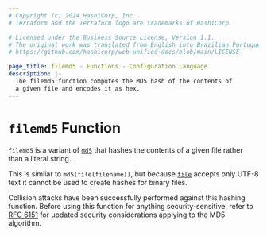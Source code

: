 ```yaml
---
# Copyright (c) 2024 HashiCorp, Inc.
# Terraform and the Terraform logo are trademarks of HashiCorp.

# Licensed under the Business Source License, Version 1.1.
# The original work was translated from English into Brazilian Portuguese.
# https://github.com/hashicorp/web-unified-docs/blob/main/LICENSE

page_title: filemd5 - Functions - Configuration Language
description: |-
  The filemd5 function computes the MD5 hash of the contents of
  a given file and encodes it as hex.
---
```


# `filemd5` Function

`filemd5` is a variant of [`md5`](/terraform/language/functions/md5)
that hashes the contents of a given file rather than a literal string.

This is similar to `md5(file(filename))`, but
because [`file`](/terraform/language/functions/file) accepts only UTF-8 text it cannot be used to
create hashes for binary files.

Collision attacks have been successfully performed against this hashing
function. Before using this function for anything security-sensitive, refer to
[RFC 6151](https://tools.ietf.org/html/rfc6151) for updated security
considerations applying to the MD5 algorithm.
